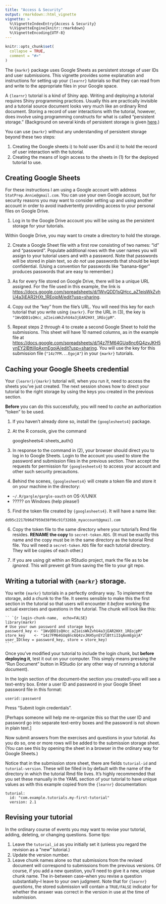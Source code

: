 ```yaml
---
title: "Access & Security"
output: rmarkdown::html_vignette
vignette: >
  %\VignetteIndexEntry{Access & Security}
  %\VignetteEngine{knitr::rmarkdown}
  %\VignetteEncoding{UTF-8}
---
```


```r
knitr::opts_chunk$set(
  collapse = TRUE,
  comment = "#>"
)
```


The `{markr}` package uses Google Sheets as persistent storage of user IDs and user submissions. This vignette provides some explanation and instructions for setting up your `{learnr}` tutorials so that they can read from and write to the appropriate files in your Google space.

A `{learnr}` tutorial  is a kind of Shiny app. Writing and deploying a tutorial requires Shiny programming practices. Usually this are practically invisible and a tutorial source document looks very much like an ordinary Rmd document. Storing a record of user interactions with the tutorial, however, does involve using programming constructs for what is called "persistent storage." (Background on  several kinds of persistent storage is given [here](https://deanattali.com/blog/shiny-persistent-data-storage/).) 

You can use `{markr}` without any understanding of persistent storage beyond these two steps:

1. Creating the Google sheets i) to hold user IDs and ii) to hold the record of user interaction with the tutorial.
2. Creating the means of login access to the sheets in (1) for the  deployed tutorial  to use.

## Creating Google Sheets

For these instructions I am using a Google account with address `StatPrep.Annie@gmail.com`. You can use your own Google account, but for security reasons you may want to consider setting  up and using another account in order to avoid inadvertently providing access to your personal files on Google Drive.

1. Log in to the Google Drive account you will be using as the persistent storage for  your tutorials.

Within Google Drive, you may want to create a directory to hold the storage. 

2. Create a Google Sheet file with a first row consisting of two names: "id" and "password". Populate additional rows with the user names you will assign to your tutorial users and with a password. Note that passwords will be stored in plain text, so *do not* use passwords that should be kept confidential. (Using a convention for passwords like "banana-tiger" produces passwords that are easy to remember.)

3. As for every file stored on  Google Drive, there will be a unique URL assigned.  For the file used in  this example, the link is <https://docs.google.com/spreadsheets/d/1WvQDD1sQHcc_aZ1eisWkZvhU4a3jEAR2HXt_1REojpM/edit?usp=sharing>.

4. Copy  out  the "key" from the file's URL. You will need this key for each tutorial that you write using `{markr}`. For the URL in (3),  the key  is `"1WvQDD1sQHcc_aZ1eisWkZvhU4a3jEAR2HXt_1REojpM"`.

5. Repeat steps 2 through 4 to create a second Google Sheet to hold the submissions. This sheet will have 10 named columns, as in  the example file  at <https://docs.google.com/spreadsheets/d/14z7FM64GUq8nc6Q4zvJKH5ynEY2lBttiIIqAxmEgojA/edit?usp=sharing>. You will use  the key for this submission file (`"14z7FM...EgojA"`) in  your `{markr}` tutorials.

## Caching your Google Sheets credential

Your `{learnr}/{markr}` tutorial will, when  you run it, need to  access the sheets you've just created. The next session shows how to direct  your tutorial to the right storage by using the keys you created in the previous section.

**Before**  you can do this successfully, you will need to *cache* an authorization "token" to be used.

1. If you haven't already done so, install the `{googlesheets4}`  package.
2. At the R console, give the command 

    googlesheets4::sheets_auth()
    
3. In response to the command in (2), your  browser should direct you to log in to Google Sheets. Login to the account you used to store the password and submission files in the previous section. Then accept the requests for  permission for `{googlesheets4}` to  access  your account and other such security precautions.

4. Behind the scenes, `{googlesheets4}` will create a  token file and store it  on  your machine in the directory:

- `~/.R/gargle/gargle-oauth` on OS-X/UNIX
- ????? on Windows  (help  please!)

5. Find the token file created by `{googlesheets4}`. It will have a name like:

`dd95c2217b96d7959d38f96c91f326bb_myaccount@gmail.com`

6. Copy the token file to the same directory where your tutorial's Rmd file resides. **RENAME the copy** to `secret-token.RDS`. (It must be exactly this name  and the copy must be in the  same directory as the tutorial Rmd file. You will need a  `secret-token.RDS` file for each tutorial directory. They will be copies of each other.)

7. If you are using git within an RStudio project, mark the file as to be *ignored*. This  will  prevent git from saving the file to your git repo. 

## Writing a tutorial with `{markr}` storage.

You write `{markr}` tutorials in a perfectly ordinary  way. To implement the storage, add a chunk to the file. It seems sensible to make this the first section  in the tutorial so that users will encounter it *before* working the actual exercises and questions in the tutorial. The chunk will look like this:

````
`` `{r login-chunk-name,  echo=FALSE}
library(markr)
# Use your own password and storage keys
password_key <- "1WvQDD1sQHcc_aZ1eisWkZvhU4a3jEAR2HXt_1REojpM"
store_key    <- "14z7FM64GUq8nc6Q4zvJKH5ynEY2lBttiIIqAxmEgojA"
user_ID(key = password_key, store = store_key)
`` `
````

Once you've modified your tutorial to include the login chunk, but **before deploying it**, test it out on your computer. This simply means pressing the "Run Document"  button  in RStudio (or any other way of running a tutorial document).

In  the login section of the document--the section you created!--you will see a text-entry box. Enter a user ID and password in your Google Sheet password file in this format:

    userid::password

Press "Submit login credentials".

[Perhaps someone will help me re-organize this so that the user ID and password go into separate text-entry boxes and  the password  is not  shown  in plain text.]

Now submit answers from the exercises and questions in your tutorial. As you do so, one or more rows will  be added to the submission storage sheet. (You can see this by opening the sheet in a browser in the ordinary way for Google Sheets.)

Notice  that in  the submission store sheet, there  are fields `tutorial-id` and  `tutorial-version`. These will  be filled  in by default  with  the name  of  the  directory in which the tutorial Rmd file lives. It's  highly recommended  that  you set these manually in the YAML  section of your tutorial to  have unique  values as with this  example  copied from  the  `{learnr}` documentation:

    tutorial:
      id: "com.example.tutorials.my-first-tutorial"
      version: 2.1

## Revising your tutorial

In the  ordinary course of events you  may want  to revise your tutorial, adding,  deleting, or changing questions.  Some tips:

1. Leave  the `tutorial_id` as you initially set it (unless you regard the revision  as a "new" tutorial.)
2. Update the version number.
3. Leave chunk names  alone so that submissions from  the revised document will  correspond  to submissions from the previous versions. Of course, if  you add a  new question, you'll need  to  give it a new, unique chunk name. The in-between case--when you revise a question substantially--I leave to your own judgment.  Note that for `{learnr}` *questions*, the stored submission  will contain a `TRUE/FALSE` indicator for whether the answer was correct in the version in  use at the time of submission.


